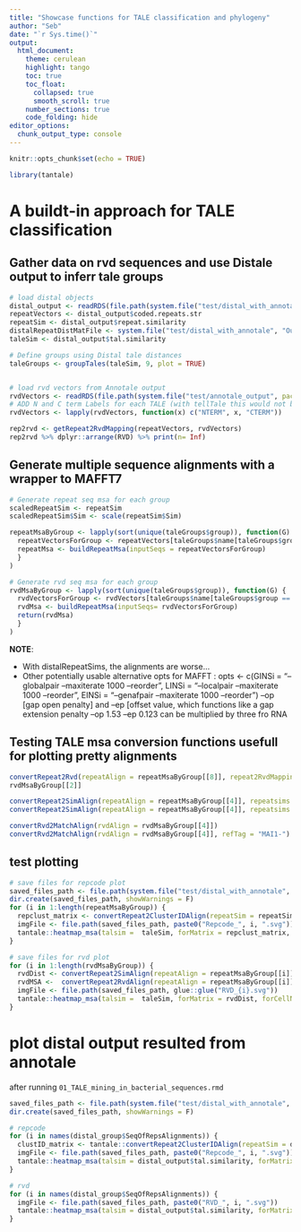 ```yaml
---
title: "Showcase functions for TALE classification and phylogeny"
author: "Seb"
date: "`r Sys.time()`"
output:
  html_document:
    theme: cerulean
    highlight: tango
    toc: true
    toc_float:
      collapsed: true
      smooth_scroll: true
    number_sections: true
    code_folding: hide
editor_options: 
  chunk_output_type: console
---
```


```r
knitr::opts_chunk$set(echo = TRUE)

library(tantale)
```

# A buildt-in approach for TALE classification

## Gather data on rvd sequences and use Distale output to inferr tale groups

```r
# load distal objects
distal_output <- readRDS(file.path(system.file("test/distal_with_annotale", package = "tantale", mustWork = T), "distal_output.rds"))
repeatVectors <- distal_output$coded.repeats.str
repeatSim <- distal_output$repeat.similarity
distalRepeatDistMatFile <- system.file("test/distal_with_annotale", "Output_Repeatmatrix.mat", package = "tantale", mustWork = T)
taleSim <- distal_output$tal.similarity

# Define groups using Distal tale distances
taleGroups <- groupTales(taleSim, 9, plot = TRUE)


# load rvd vectors from Annotale output
rvdVectors <- readRDS(file.path(system.file("test/annotale_output", package = "tantale"), "rvdVectors.rds"))
# ADD N and C term Labels for each TALE (with tellTale this would not be necessary)
rvdVectors <- lapply(rvdVectors, function(x) c("NTERM", x, "CTERM"))

rep2rvd <- getRepeat2RvdMapping(repeatVectors, rvdVectors)
rep2rvd %>% dplyr::arrange(RVD) %>% print(n= Inf)

```


## Generate multiple sequence alignments with a wrapper to MAFFT7


```r
# Generate repeat seq msa for each group
scaledRepeatSim <- repeatSim
scaledRepeatSim$Sim <- scale(repeatSim$Sim)

repeatMsaByGroup <- lapply(sort(unique(taleGroups$group)), function(G) {
  repeatVectorsForGroup <- repeatVectors[taleGroups$name[taleGroups$group == G]]
  repeatMsa <- buildRepeatMsa(inputSeqs = repeatVectorsForGroup)
  }
)

# Generate rvd seq msa for each group
rvdMsaByGroup <- lapply(sort(unique(taleGroups$group)), function(G) {
  rvdVectorsForGroup <- rvdVectors[taleGroups$name[taleGroups$group == G]]
  rvdMsa <- buildRepeatMsa(inputSeqs= rvdVectorsForGroup)
  return(rvdMsa)
  }
)

```


**NOTE**:  

- With distalRepeatSims, the alignments are worse...  
- Other potentially usable alternative opts for MAFFT : opts <- c(GINSi = "--globalpair --maxiterate 1000 --reorder", LINSi = "--localpair --maxiterate 1000 --reorder", EINSi = "--genafpair --maxiterate 1000 --reorder")   --op [gap open penalty] and --ep [offset value, which functions like a gap extension penalty --op 1.53 --ep 0.123 can be multiplied by three fro RNA  




## Testing TALE msa conversion functions usefull for plotting pretty alignments


```r
convertRepeat2Rvd(repeatAlign = repeatMsaByGroup[[8]], repeat2RvdMapping = rep2rvd)
rvdMsaByGroup[[2]]
```


```r
convertRepeat2SimAlign(repeatAlign = repeatMsaByGroup[[4]], repeatsims = repeatSim)
convertRepeat2SimAlign(repeatAlign = repeatMsaByGroup[[4]], repeatsims = repeatSim, refTag = "MAI1-")
```


```r
convertRvd2MatchAlign(rvdAlign = rvdMsaByGroup[[4]])
convertRvd2MatchAlign(rvdAlign = rvdMsaByGroup[[4]], refTag = "MAI1-")
```

## test plotting
```r

# save files for repcode plot
saved_files_path <- file.path(system.file("test/distal_with_annotale", package = "tantale", mustWork = T), "plots")
dir.create(saved_files_path, showWarnings = F)
for (i in 1:length(repeatMsaByGroup)) {
  repclust_matrix <- convertRepeat2ClusterIDAlign(repeatSim = repeatSim, repeatAlign = repeatMsaByGroup[[i]])
  imgFile <- file.path(saved_files_path, paste0("Repcode_", i, ".svg"))
  tantale::heatmap_msa(talsim =  taleSim, forMatrix = repclust_matrix, forCellNote = repeatMsaByGroup[[i]], plot.type = "repeat.clusters", main = glue::glue("Group {i}"), save.path = imgFile)
}

# save files for rvd plot
for (i in 1:length(rvdMsaByGroup)) {
  rvdDist <- convertRepeat2SimAlign(repeatAlign = repeatMsaByGroup[[i]], repeatsims = repeatSim)
  rvdMSA <-  convertRepeat2RvdAlign(repeatAlign = repeatMsaByGroup[[i]], repeat2RvdMapping = rep2rvd)
  imgFile <- file.path(saved_files_path, glue::glue("RVD_{i}.svg"))
  tantale::heatmap_msa(talsim =  taleSim, forMatrix = rvdDist, forCellNote = rvdMSA, rvdSim = convertRvd2MatchAlign(rvdMsaByGroup[[i]]), plot.type = "repeat.similarity", main = glue::glue("Group {i}"), save.path = imgFile)
}

```


# plot distal output resulted from annotale
after running `01_TALE_mining_in_bacterial_sequences.rmd`
```r
saved_files_path <- file.path(system.file("test/distal_with_annotale", package = "tantale", mustWork = T), "buildDisTal_plots")
dir.create(saved_files_path, showWarnings = F)

# repcode
for (i in names(distal_group$SeqOfRepsAlignments)) {
  clustID_matrix <- tantale::convertRepeat2ClusterIDAlign(repeatSim = distal_output$repeat.similarity, repeatAlign =  distal_group$SeqOfRepsAlignments[[i]])
  imgFile <- file.path(saved_files_path, paste0("Repcode_", i, ".svg"))
  tantale::heatmap_msa(talsim = distal_output$tal.similarity, forMatrix = clustID_matrix, forCellNote = distal_group$SeqOfRepsAlignments[[i]], plot.type = "repeat.clusters", main = i)#, save.path = imgFile)
}

# rvd
for (i in names(distal_group$SeqOfRepsAlignments)) {
  imgFile <- file.path(saved_files_path, paste0("RVD_", i, ".svg"))
  tantale::heatmap_msa(talsim = distal_output$tal.similarity, forMatrix = distal_group$SeqOfDistancesAlignments[[i]], forCellNote = distal_group$SeqOfRvdAlignment[[i]], plot.type = "repeat.similarity", main = i)#, save.path = imgFile)
}

```

